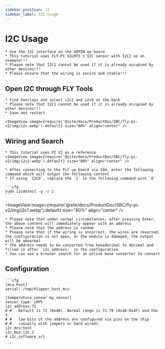 ```yaml
---
sidebar_position: 11
sidebar_label: I2C Usage
---
```


# I2C Usage

    * Use the I2C interface on the 40PIN up board
    * This tutorial uses FLY-PI V2LM75's I2C sensor with I2C2 as an example!!!
    * Please note that I2C1 cannot be used if it is already occupied by other devices!!!
    * Please ensure that the wiring is secure and stable!!!

## Open I2C through FLY Tools

    * Find Overlays and select i2c2 and i2c0 at the back
    * Please note that I2C1 cannot be used if it is already occupied by other devices!!!
    * Save and restart

    <ImageView image={require('@site/docs/ProductDoc/SBC/fly-pi-v2/img/i2c.webp').default} size="80%" align="center" />


## Wiring and Search
    * This tutorial uses PI V2 as a reference
    <ImageView image={require('@site/docs/ProductDoc/SBC/fly-pi-v2/img/i2c2.webp').default} size="80%" align="center" />

    * After connecting to the FLY up board via SSH, enter the following command which will output the following content
    * If using `I2C0`, replace the `2` in the following command with `0`

    ```cfg
    sudo i2cdetect -y -r 2
    ```

<ImageView image={require('@site/docs/ProductDoc/SBC/fly-pi-v2/img/i2c1.webp').default} size="80%" align="center" />

    * Please note that under normal circumstances, after pressing Enter, the above content will immediately appear with an address
    * Please note that the address is random
    * Please note that if the wiring is incorrect, the wires are reversed, the configuration is not open, or the module is damaged, the output will be abnormal
    * The address needs to be converted from hexadecimal to decimal and filled in after `i2c_address:` in the configuration
    * You can use a browser search for an online base converter to convert

## Configuration

    ```cfg
    [mcu host]
    serial: /tmp/klipper_host_mcu

    [temperature_sensor my_sensor]
    sensor_type: LM75
    i2c_address:72
    # #   Default is 72 (0x48). Normal range is 72-79 (0x48-0x4F) and the 3
    # #   low bits of the address are configured via pins on the chip
    # #   (usually with jumpers or hard wired).
    i2c_mcu:host
    i2c_bus:i2c.2
    # i2c_software_scl

    ```
